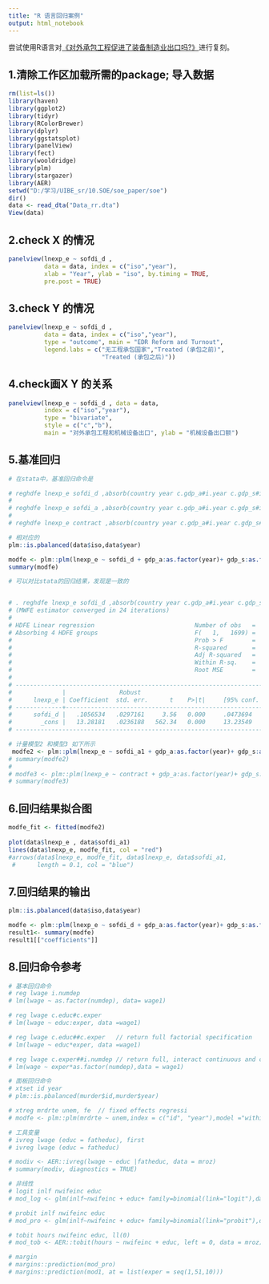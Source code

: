 ---
title: "R 语言回归案例"
output: html_notebook
---

尝试使用R语言对[《对外承包工程促进了装备制造业出口吗?》](https://mp.weixin.qq.com/s/YHcMhBhImTMPRaVgzluVCg)进行复刻。

## 1.清除工作区加载所需的package; 导入数据

```{r}
rm(list=ls())
library(haven)
library(ggplot2)
library(tidyr)
library(RColorBrewer) 
library(dplyr)
library(ggstatsplot)
library(panelView)
library(fect)
library(wooldridge)
library(plm)
library(stargazer)
library(AER)
setwd("D:/学习/UIBE_sr/10.SOE/soe_paper/soe")
dir()
data <- read_dta("Data_rr.dta")
View(data)
```

## 2.check X 的情况

```{r}
panelview(lnexp_e ~ sofdi_d , 
          data = data, index = c("iso","year"), 
          xlab = "Year", ylab = "iso", by.timing = TRUE, 
          pre.post = TRUE)
```

## 3.check Y 的情况

```{r}
panelview(lnexp_e ~ sofdi_d , 
          data = data, index = c("iso","year"), 
          type = "outcome", main = "EDR Reform and Turnout", 
          legend.labs = c("无工程承包国家","Treated (承包之前)", 
                          "Treated (承包之后)"))
```

## 4.check画X Y 的关系

```{r}
panelview(lnexp_e ~ sofdi_d , data = data, 
          index = c("iso","year"), 
          type = "bivariate",
          style = c("c","b"),
          main = "对外承包工程和机械设备出口", ylab = "机械设备出口额")
```

## 5.基准回归

```{r}
# 在stata中，基准回归命令是

# reghdfe lnexp_e sofdi_d ,absorb(country year c.gdp_a#i.year c.gdp_s#i.year) vce(r)
# 
# reghdfe lnexp_e sofdi_a ,absorb(country year c.gdp_a#i.year c.gdp_s#i.year) vce(r)
# 
# reghdfe lnexp_e contract ,absorb(country year c.gdp_a#i.year c.gdp_s#i.year) vce(r)

# 相对应的
plm::is.pbalanced(data$iso,data$year)

modfe <- plm::plm(lnexp_e ~ sofdi_d + gdp_a:as.factor(year)+ gdp_s:as.factor(year) +as.factor(year),index = c("iso", "year"),model ="within", data = data)
summary(modfe)

# 可以对比stata的回归结果，发现是一致的


# . reghdfe lnexp_e sofdi_d ,absorb(country year c.gdp_a#i.year c.gdp_s#i.year) vce(r)
# (MWFE estimator converged in 24 iterations)
# 
# HDFE Linear regression                            Number of obs   =      1,888
# Absorbing 4 HDFE groups                           F(   1,   1699) =      12.64
#                                                   Prob > F        =     0.0004
#                                                   R-squared       =     0.9797
#                                                   Adj R-squared   =     0.9774
#                                                   Within R-sq.    =     0.0077
#                                                   Root MSE        =     0.3484
# 
# ------------------------------------------------------------------------------
#              |               Robust
#      lnexp_e | Coefficient  std. err.      t    P>|t|     [95% conf. interval]
# -------------+----------------------------------------------------------------
#      sofdi_d |   .1056534   .0297161     3.56   0.000     .0473694    .1639373
#        _cons |   13.28181   .0236188   562.34   0.000     13.23549    13.32814
# ------------------------------------------------------------------------------

# 计量模型2 和模型3 如下所示
 modfe2 <- plm::plm(lnexp_e ~ sofdi_a1 + gdp_a:as.factor(year)+ gdp_s:as.factor(year) +as.factor(year) ,index = c("iso", "year"),model ="within", data = data)
# summary(modfe2)
# 
# modfe3 <- plm::plm(lnexp_e ~ contract + gdp_a:as.factor(year)+ gdp_s:as.factor(year) + as.factor(year) ,index = c("iso", "year"),model ="within", data = data)
# summary(modfe3)


```

## 6.回归结果拟合图

```{r}
modfe_fit <- fitted(modfe2)
 
plot(data$lnexp_e , data$sofdi_a1)
lines(data$lnexp_e, modfe_fit, col = "red")
#arrows(data$lnexp_e, modfe_fit, data$lnexp_e, data$sofdi_a1,
 #      length = 0.1, col = "blue")
```

## 7.回归结果的输出

```{r}
plm::is.pbalanced(data$iso,data$year)

modfe <- plm::plm(lnexp_e ~ sofdi_d + gdp_a:as.factor(year)+ gdp_s:as.factor(year) +as.factor(year),index = c("iso", "year"),model ="within", data = data)
result1<- summary(modfe)
result1[["coefficients"]]

```

## 8.回归命令参考

```{r}
# 基本回归命令
# reg lwage i.numdep
# lm(lwage ~ as.factor(numdep), data= wage1)    

# reg lwage c.educ#c.exper
# lm(lwage ~ educ:exper, data =wage1) 

# reg lwage c.educ##c.exper   // return full factorial specification
# lm(lwage ~ educ*exper, data =wage1) 

# reg lwage c.exper##i.numdep // return full, interact continuous and categorical
# lm(wage ~ exper*as.factor(numdep),data = wage1)     
```

```{r}
# 面板回归命令
# xtset id year
# plm::is.pbalanced(murder$id,murder$year)

# xtreg mrdrte unem, fe  // fixed effects regressi
# modfe <- plm::plm(mrdrte ~ unem,index = c("id", "year"),model ="within", data = murder)
```

```{r}
# 工具变量
# ivreg lwage (educ = fatheduc), first
# ivreg lwage (educ = fatheduc)

# modiv <- AER::ivreg(lwage ~ educ |fatheduc, data = mroz) 
# summary(modiv, diagnostics = TRUE)  
```

```{r}
# 非线性
# logit inlf nwifeinc educ
# mod_log <- glm(inlf~nwifeinc + educ+ family=binomial(link="logit"),data=mroz)     

# probit inlf nwifeinc educ
# mod_pro <- glm(inlf~nwifeinc + educ+ family=binomial(link="probit"),data=mroz)   

# tobit hours nwifeinc educ, ll(0)
# mod_tob <- AER::tobit(hours ~ nwifeinc + educ, left = 0, data = mroz) 

# margin
# margins::prediction(mod_pro)
# margins::prediction(mod1, at = list(exper = seq(1,51,10)))    
```
